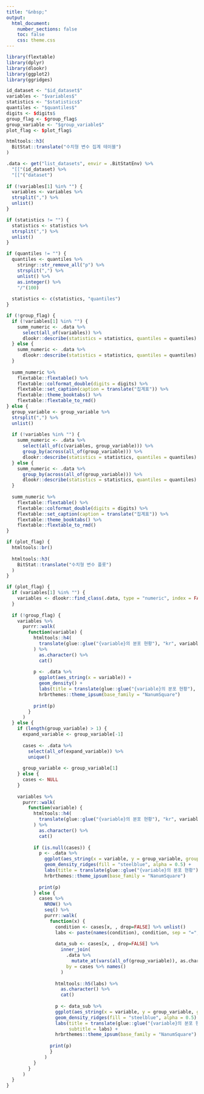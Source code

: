 ```yaml
---
title: "&nbsp;"
output: 
  html_document:
    number_sections: false
    toc: false    
    css: theme.css
---
```


```r
library(flextable)
library(dplyr)
library(dlookr)
library(ggplot2)
library(ggridges)

id_dataset <- "$id_dataset$"
variables <- "$variables$"
statistics <- "$statistics$"
quantiles <- "$quantiles$"
digits <- $digits$
group_flag <- $group_flag$
group_variable <- "$group_variable$"
plot_flag <- $plot_flag$  
```

```r
htmltools::h3(
  BitStat::translate("수치형 변수 집계 테이블")
)
```

```r
.data <- get("list_datasets", envir = .BitStatEnv) %>% 
  "[["(id_dataset) %>% 
  "[["("dataset")
  
if (!variables[1] %in% "") {
  variables <- variables %>% 
  strsplit(",") %>% 
  unlist() 
}

if (statistics != "") {
  statistics <- statistics %>% 
  strsplit(",") %>% 
  unlist() 
}

if (quantiles != "") {
  quantiles <- quantiles %>% 
    stringr::str_remove_all("p") %>% 
    strsplit(",") %>% 
    unlist() %>% 
    as.integer() %>% 
    "/"(100)
  
  statistics <- c(statistics, "quantiles")
}

if (!group_flag) {
  if (!variables[1] %in% "") {  
    summ_numeric <- .data %>% 
      select(all_of(variables)) %>% 
      dlookr::describe(statistics = statistics, quantiles = quantiles)     
  } else {
    summ_numeric <- .data %>% 
      dlookr::describe(statistics = statistics, quantiles = quantiles)     
  }  
  
  summ_numeric %>% 
    flextable::flextable() %>%
    flextable::colformat_double(digits = digits) %>% 
    flextable::set_caption(caption = translate("집계표")) %>% 
    flextable::theme_booktabs() %>% 
    flextable::flextable_to_rmd()
} else {
  group_variable <- group_variable %>% 
  strsplit(",") %>% 
  unlist()
  
  if (!variables %in% "") {  
    summ_numeric <- .data %>% 
      select(all_of(c(variables, group_variable))) %>% 
      group_by(across(all_of(group_variable))) %>%       
      dlookr::describe(statistics = statistics, quantiles = quantiles)     
  } else {
    summ_numeric <- .data %>% 
      group_by(across(all_of(group_variable))) %>% 
      dlookr::describe(statistics = statistics, quantiles = quantiles)     
  } 
  
  summ_numeric %>% 
    flextable::flextable() %>%
    flextable::colformat_double(digits = digits) %>% 
    flextable::set_caption(caption = translate("집계표")) %>% 
    flextable::theme_booktabs() %>% 
    flextable::flextable_to_rmd()  
}
```

```r
if (plot_flag) {
  htmltools::br()
  
  htmltools::h3(
    BitStat::translate("수치형 변수 플롯")
  )
}
```

```r
if (plot_flag) {
  if (variables[1] %in% "") {  
    variables <- dlookr::find_class(.data, type = "numeric", index = FALSE)   
  } 
  
  if (!group_flag) {
    variables %>% 
      purrr::walk(
        function(variable) {
          htmltools::h4(
            translate(glue::glue("{variable}의 분포 현황"), "kr", variable)
          ) %>% 
            as.character() %>%
            cat()  
          
          p <- .data %>% 
            ggplot(aes_string(x = variable)) +
            geom_density() +
            labs(title = translate(glue::glue("{variable}의 분포 현황"), "kr", variable)) +
            hrbrthemes::theme_ipsum(base_family = "NanumSquare")
          
          print(p)
        }
      )
  } else {
    if (length(group_variable) > 1) {
      expand_variable <- group_variable[-1]
      
      cases <- .data %>% 
        select(all_of(expand_variable)) %>%
        unique()
      
      group_variable <- group_variable[1]
    } else {
      cases <- NULL
    }
    
    variables %>% 
      purrr::walk(
        function(variable) {
          htmltools::h4(
            translate(glue::glue("{variable}의 분포 현황"), "kr", variable)
          ) %>% 
            as.character() %>%
            cat()  
          
          if (is.null(cases)) {
            p <- .data %>% 
              ggplot(aes_string(x = variable, y = group_variable, group = group_variable)) +
              geom_density_ridges(fill = "steelblue", alpha = 0.5) +
              labs(title = translate(glue::glue("{variable}의 분포 현황"), "kr", variable)) +
              hrbrthemes::theme_ipsum(base_family = "NanumSquare")
          
            print(p)
          } else {
            cases %>% 
              NROW() %>% 
              seq() %>% 
              purrr::walk(
                function(x) {
                  condition <- cases[x, , drop=FALSE] %>% unlist()
                  labs <- paste(names(condition), condition, sep = "=", collapse = ", ")
                    
                  data_sub <- cases[x, , drop=FALSE] %>% 
                    inner_join(
                      .data %>% 
                        mutate_at(vars(all_of(group_variable)), as.character),
                      by = cases %>% names()
                    ) 
                  
                  htmltools::h5(labs) %>% 
                    as.character() %>% 
                    cat()          
                  
                  p <- data_sub %>% 
                  ggplot(aes_string(x = variable, y = group_variable, group = group_variable)) +
                  geom_density_ridges(fill = "steelblue", alpha = 0.5) +
                  labs(title = translate(glue::glue("{variable}의 분포 현황"), "kr", variable),
                       subtitle = labs) +
                  hrbrthemes::theme_ipsum(base_family = "NanumSquare")
              
                print(p)
                }
              )  
          }      
        }
      )    
  }  
}
```

